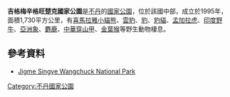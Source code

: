 {{coord|27|16|57.82|N|90|23|3.84|E|display=title}}
{{Infobox protected area
| name = 吉格梅辛格旺楚克國家公園
| alt_name=
| iucn_category = II 
| photo = 
| photo_caption = 
| map_image = Jigme Singye protected area location map.png
| map_caption = 吉格梅辛格旺楚克國家公園（粉色區域）在不丹的位置
| coordinates = 
| location = [[不丹|不丹]][[通薩宗|通薩宗]]、[[蓋萊普宗|蓋萊普宗]]、[[旺杜波德朗宗|旺杜波德朗宗]]、<br>[[奇朗宗|奇朗宗]]、[[謝姆岡宗|謝姆岡宗]]
| nearest_city = 
| area = 1730 km<sup>2</sup>.
| established = 1995
| governing_body = 
| website = http://www.dofps.gov.bt/?page_id=273
}}
'''吉格梅辛格旺楚克國家公園'''是[[不丹|不丹]]的[[國家公園|國家公園]]，位於該國中部，成立於1995年，面積1,730平方公里，有[[喜馬拉雅小貓熊|喜馬拉雅小貓熊]]、[[雲豹|雲豹]]、[[豹|豹]]、[[豹貓|豹貓]]、[[孟加拉虎|孟加拉虎]]、[[印度野牛|印度野牛]]、[[亞洲象|亞洲象]]、[[麝鹿|麝鹿]]、[[中華穿山甲|中華穿山甲]]、[[金葉猴|金葉猴]]等野生動物棲息。

==參考資料==
* [http://www.dofps.gov.bt/?page_id=273 Jigme Singye Wangchuck National Park] {{Wayback|url=http://www.dofps.gov.bt/?page_id=273 |date=20210126155842 }}

{{Bhutan-geo-stub}}
[[Category:不丹國家公園|Category:不丹國家公園]]